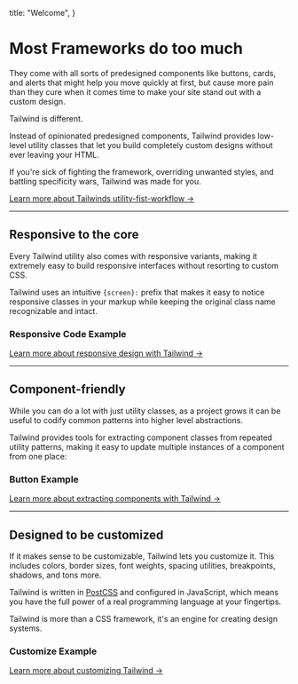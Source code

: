 
  title: "Welcome",
}

# Most Frameworks do too much

They come with all sorts of predesigned components like buttons, cards, and alerts that might help you move quickly at first, but cause more pain than they cure when it comes time to make your site stand out with a custom design.

Tailwind is different.

Instead of opinionated predesigned components, Tailwind provides low-level utility classes that let you build completely custom designs without ever leaving your HTML.

If you're sick of fighting the framework, overriding unwanted styles, and battling specificity wars, Tailwind was made for you.

<CodeSample />

[Learn more about Tailwinds utility-fist-workflow &rarr;](#)

---

## Responsive to the core

Every Tailwind utility also comes with responsive variants, making it extremely easy to build responsive interfaces without resorting to custom CSS.

Tailwind uses an intuitive `{screen}:` prefix that makes it easy to notice responsive classes in your markup while keeping the original class name recognizable and intact.

### Responsive Code Example

[Learn more about responsive design with Tailwind &rarr;](#)

---

## Component-friendly

While you can do a lot with just utility classes, as a project grows it can be useful to codify common patterns into higher level abstractions.

Tailwind provides tools for extracting component classes from repeated utility patterns, making it easy to update multiple instances of a component from one place:

### Button Example

[Learn more about extracting components with Tailwind &rarr;](#)

---

## Designed to be customized

If it makes sense to be customizable, Tailwind lets you customize it. This includes colors, border sizes, font weights, spacing utilities, breakpoints, shadows, and tons more.

Tailwind is written in [PostCSS](https://postcss.org) and configured in JavaScript, which means you have the full power of a real programming language at your fingertips.

Tailwind is more than a CSS framework, it's an engine for creating design systems.

### Customize Example

[Learn more about customizing Tailwind &rarr;](#)
